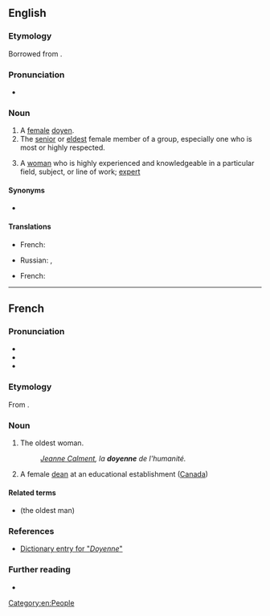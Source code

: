 {{also|doyenné}}
==English==

===Etymology===
Borrowed from {{bor|en|fr|doyenne}}.

===Pronunciation===
* {{rhymes|en|ɛn}}

===Noun===
{{en-noun}}

# A [[female]] [[doyen]].
# The [[senior]] or [[eldest]] female member of a group, especially one who is most or highly respected.
#: {{ux|en|''[[w:Helen Thomas|Helen Thomas]] is frequently referred to as "the '''doyenne''' of the White House press corps."''}}
# A [[woman]] who is highly experienced and knowledgeable in a particular field, subject, or line of work; [[expert]]

====Synonyms====
* {{l|en|grande dame}}

====Translations====
{{trans-top|female doyen}}
* French: {{t+|fr|doyenne|f}}
{{trans-mid}}
* Russian: {{t+|ru|специали́стка|f}}, {{t+|ru|профессиона́лка|f}}
{{trans-bottom}}

{{trans-top|oldest female in group}}
* French: {{t+|fr|doyenne|f}}
{{trans-mid}}
{{trans-bottom}}

{{C|en|Stock characters}}

[[Category:en:People]]

----

==French==

===Pronunciation===
* {{fr-IPA}}
* {{rhymes|fr|ɛn}}
* {{audio|fr|LL-Q150 (fra)-Lepticed7-doyenne.wav|Audio}}

===Etymology===
From {{suffix|fr| doyen|enne|id2=female}}.

===Noun===
{{fr-noun|f}}

# The oldest woman.
#: ''[[w:Jeanne Calment|Jeanne Calment]], la '''doyenne''' de l'humanité.''
# A female [[dean]] at an educational establishment ([[Canada]])

====Related terms====
* {{l|fr|doyen}} (the oldest man)

===References===
* [https://web.archive.org/web/20050420125845/http://bartleby.com/61/19/D0371900.html Dictionary entry for "''Doyenne''"]

===Further reading===
* {{R:TLFi}}